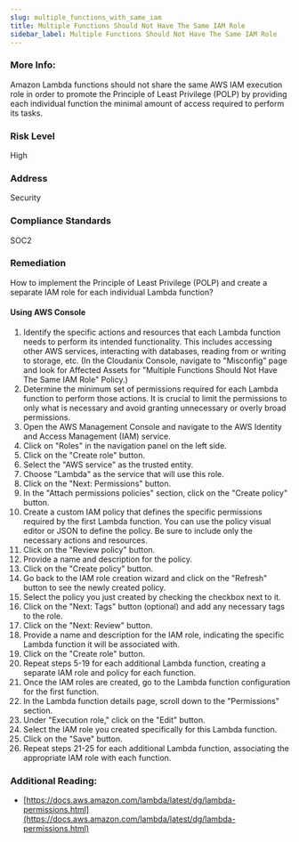```yaml
---
slug: multiple_functions_with_same_iam
title: Multiple Functions Should Not Have The Same IAM Role
sidebar_label: Multiple Functions Should Not Have The Same IAM Role
---
```


### More Info:

Amazon Lambda functions should not share the same AWS IAM execution role in order to promote the Principle of Least Privilege (POLP) by providing each individual function the minimal amount of access required to perform its tasks.

### Risk Level

High

### Address

Security

### Compliance Standards

SOC2

### Remediation

How to implement the Principle of Least Privilege (POLP) and create a separate IAM role for each individual Lambda function?

#### Using AWS Console

1. Identify the specific actions and resources that each Lambda function needs to perform its intended functionality. This includes accessing other AWS services, interacting with databases, reading from or writing to storage, etc.
    (In the Cloudanix Console, navigate to "Misconfig" page and look for Affected Assets for "Multiple Functions Should Not Have The Same IAM Role" Policy.)
2. Determine the minimum set of permissions required for each Lambda function to perform those actions. It is crucial to limit the permissions to only what is necessary and avoid granting unnecessary or overly broad permissions.
3. Open the AWS Management Console and navigate to the AWS Identity and Access Management (IAM) service.
4. Click on "Roles" in the navigation panel on the left side.
5. Click on the "Create role" button.
6. Select the "AWS service" as the trusted entity.
7. Choose "Lambda" as the service that will use this role.
8. Click on the "Next: Permissions" button.
9. In the "Attach permissions policies" section, click on the "Create policy" button.
10. Create a custom IAM policy that defines the specific permissions required by the first Lambda function. You can use the policy visual editor or JSON to define the policy. Be sure to include only the necessary actions and resources.
11. Click on the "Review policy" button.
12. Provide a name and description for the policy.
13. Click on the "Create policy" button.
14. Go back to the IAM role creation wizard and click on the "Refresh" button to see the newly created policy.
15. Select the policy you just created by checking the checkbox next to it.
16. Click on the "Next: Tags" button (optional) and add any necessary tags to the role.
17. Click on the "Next: Review" button.
18. Provide a name and description for the IAM role, indicating the specific Lambda function it will be associated with.
19. Click on the "Create role" button.
20. Repeat steps 5-19 for each additional Lambda function, creating a separate IAM role and policy for each function.
21. Once the IAM roles are created, go to the Lambda function configuration for the first function.
22. In the Lambda function details page, scroll down to the "Permissions" section.
23. Under "Execution role," click on the "Edit" button.
24. Select the IAM role you created specifically for this Lambda function.
25. Click on the "Save" button.
26. Repeat steps 21-25 for each additional Lambda function, associating the appropriate IAM role with each function.

### Additional Reading:

- [https://docs.aws.amazon.com/lambda/latest/dg/lambda-permissions.html](https://docs.aws.amazon.com/lambda/latest/dg/lambda-permissions.html) 

